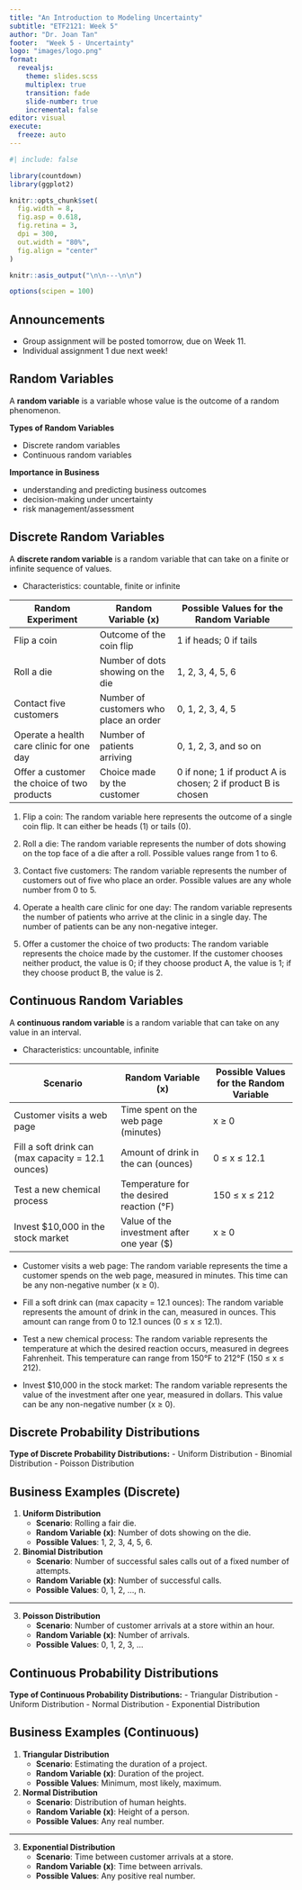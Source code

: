 ```yaml
---
title: "An Introduction to Modeling Uncertainty"
subtitle: "ETF2121: Week 5"
author: "Dr. Joan Tan"
footer:  "Week 5 - Uncertainty"
logo: "images/logo.png"
format: 
  revealjs:
    theme: slides.scss
    multiplex: true
    transition: fade
    slide-number: true
    incremental: false
editor: visual
execute:
  freeze: auto
---
```


```r
#| include: false

library(countdown)
library(ggplot2)

knitr::opts_chunk$set(
  fig.width = 8,
  fig.asp = 0.618,
  fig.retina = 3,
  dpi = 300,
  out.width = "80%",
  fig.align = "center"
)

knitr::asis_output("\n\n---\n\n")

options(scipen = 100)
```

## Announcements

-   Group assignment will be posted tomorrow, due on Week 11.
-   Individual assignment 1 due next week!

## Random Variables

::: {.callout-note title="Definition"}
A **random variable** is a variable whose value is the outcome of a random phenomenon.
:::

**Types of Random Variables**

-   Discrete random variables
-   Continuous random variables

**Importance in Business**

-   understanding and predicting business outcomes
-   decision-making under uncertainty
-   risk management/assessment

## Discrete Random Variables

::: {.callout-note title="Definition"}
A **discrete random variable** is a random variable that can take on a finite or infinite sequence of values.
:::

-   Characteristics: countable, finite or infinite

::: content-center
| Random Experiment                           | Random Variable (x)                    | Possible Values for the Random Variable                       |
|---------------------------------------------|----------------------------------------|---------------------------------------------------------------|
| Flip a coin                                 | Outcome of the coin flip               | 1 if heads; 0 if tails                                        |
| Roll a die                                  | Number of dots showing on the die      | 1, 2, 3, 4, 5, 6                                              |
| Contact five customers                      | Number of customers who place an order | 0, 1, 2, 3, 4, 5                                              |
| Operate a health care clinic for one day    | Number of patients arriving            | 0, 1, 2, 3, and so on                                         |
| Offer a customer the choice of two products | Choice made by the customer            | 0 if none; 1 if product A is chosen; 2 if product B is chosen |
:::

::: notes
1.  Flip a coin: The random variable here represents the outcome of a single coin flip. It can either be heads (1) or tails (0).

2.  Roll a die: The random variable represents the number of dots showing on the top face of a die after a roll. Possible values range from 1 to 6.

3.  Contact five customers: The random variable represents the number of customers out of five who place an order. Possible values are any whole number from 0 to 5.

4.  Operate a health care clinic for one day: The random variable represents the number of patients who arrive at the clinic in a single day. The number of patients can be any non-negative integer.

5.  Offer a customer the choice of two products: The random variable represents the choice made by the customer. If the customer chooses neither product, the value is 0; if they choose product A, the value is 1; if they choose product B, the value is 2.
:::

## Continuous Random Variables

::: {.callout-note title="Definition"}
A **continuous random variable** is a random variable that can take on any value in an interval.
:::

-   Characteristics: uncountable, infinite

::: content-center
| Scenario                                           | Random Variable (x)                         | Possible Values for the Random Variable |
|----------------------------------------------------|---------------------------------------------|-----------------------------------------|
| Customer visits a web page                         | Time spent on the web page (minutes)        | x ≥ 0                                   |
| Fill a soft drink can (max capacity = 12.1 ounces) | Amount of drink in the can (ounces)         | 0 ≤ x ≤ 12.1                            |
| Test a new chemical process                        | Temperature for the desired reaction (°F)   | 150 ≤ x ≤ 212                           |
| Invest \$10,000 in the stock market                | Value of the investment after one year (\$) | x ≥ 0                                   |
:::

::: notes
-   Customer visits a web page: The random variable represents the time a customer spends on the web page, measured in minutes. This time can be any non-negative number (x ≥ 0).

-   Fill a soft drink can (max capacity = 12.1 ounces): The random variable represents the amount of drink in the can, measured in ounces. This amount can range from 0 to 12.1 ounces (0 ≤ x ≤ 12.1).

-   Test a new chemical process: The random variable represents the temperature at which the desired reaction occurs, measured in degrees Fahrenheit. This temperature can range from 150°F to 212°F (150 ≤ x ≤ 212).

-   Invest \$10,000 in the stock market: The random variable represents the value of the investment after one year, measured in dollars. This value can be any non-negative number (x ≥ 0).
:::

## Discrete Probability Distributions

**Type of Discrete Probability Distributions:** - Uniform Distribution - Binomial Distribution - Poisson Distribution

## Business Examples (Discrete)

1.  **Uniform Distribution**
    -   **Scenario**: Rolling a fair die.
    -   **Random Variable (x)**: Number of dots showing on the die.
    -   **Possible Values**: 1, 2, 3, 4, 5, 6.
2.  **Binomial Distribution**
    -   **Scenario**: Number of successful sales calls out of a fixed number of attempts.
    -   **Random Variable (x)**: Number of successful calls.
    -   **Possible Values**: 0, 1, 2, ..., n.

------------------------------------------------------------------------

3.  **Poisson Distribution**
    -   **Scenario**: Number of customer arrivals at a store within an hour.
    -   **Random Variable (x)**: Number of arrivals.
    -   **Possible Values**: 0, 1, 2, 3, ...

## Continuous Probability Distributions

**Type of Continuous Probability Distributions:** - Triangular Distribution - Uniform Distribution - Normal Distribution - Exponential Distribution

## Business Examples (Continuous)

1.  **Triangular Distribution**
    -   **Scenario**: Estimating the duration of a project.
    -   **Random Variable (x)**: Duration of the project.
    -   **Possible Values**: Minimum, most likely, maximum.
2.  **Normal Distribution**
    -   **Scenario**: Distribution of human heights.
    -   **Random Variable (x)**: Height of a person.
    -   **Possible Values**: Any real number.

------------------------------------------------------------------------

3.  **Exponential Distribution**
    -   **Scenario**: Time between customer arrivals at a store.
    -   **Random Variable (x)**: Time between arrivals.
    -   **Possible Values**: Any positive real number.
